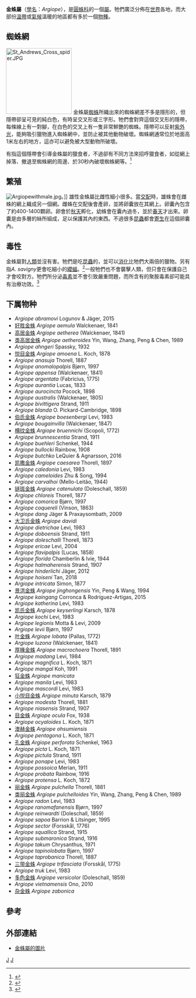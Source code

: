 {{Automatic taxobox
| taxon = Argiope
| image = Argiope keyserlingi.jpg
| image_caption = [[蟲蝕痕金蛛|蟲蝕痕金蛛]]
| authority = [[Jean_Victoire_Audouin|Audouin]], 1827
| subdivision_ranks = [[種|種]]
| subdivision = 
* 參見內文
}}
'''金蛛屬'''（[[學名|學名]]：''Argiope''），是[[圓蛛科|圓蛛科]]的一個[[屬|屬]]。牠們廣泛分佈在[[世界|世界]]各地，而大部份[[溫帶|溫帶]]或[[氣候|氣候]]溫暖的地區都有多於一個[[物種|物種]]。

== 蜘蛛網 ==
[[File:St_Andrews_Cross_spider.JPG|180px]]
金蛛屬[[蜘蛛|蜘蛛]]所織出來的蜘蛛網差不多是隱形的，但隱帶卻呈可見的純白色，有時呈交叉形或三字形。牠們會對齊這個交叉形的隱帶，每條線上有一對腳，在白色的交叉上有一隻非常鮮艷的蜘蛛。隱帶可以反射[[紫外光|紫外光]]，能夠吸引獵物進入蜘蛛網中，並防止被其他動物破壞。蜘蛛網通常位於地面高1米左右的地方，這亦可以避免被大型動物所破壞。

有指這個隱帶會引導金蛛屬的獵食者，不過卻有不同方法來招呼獵食者，如從網上掉落、撤退至蜘蛛網的周邊、於30秒內破壞蜘蛛網等。<ref name=blamires2007>{{Cite journal en|author=Blamires, Sean J.; Hochuli, Dieter F. & Thompson, Michael B.|year=2007|title=Does decoration building influence antipredator responses in an orb-web spider (''Argiope keyserlingi'') in its natural habitat?|journal=Australian Journal of Zoology|volume=55|pages=1-7|doi=10.1071/ZO06098|url=http://www.publish.csiro.au/?act=view_file&file_id=ZO06098.pdf|access-date=2008-10-25|archive-date=2008-08-21|archive-url=https://web.archive.org/web/20080821175402/http://www.publish.csiro.au/?act=view_file&file_id=ZO06098.pdf|dead-url=no}}</ref>

== 繁殖 ==
[[File:Argiopewithmale.jpg|thumb]]。]]
雄性金蛛屬比雌性細小很多。當[[交配|交配]]時，雄蛛會在雌蛛的網上織成另一個網。雌蛛在交配後會產卵，並將卵囊放在其網上。卵囊內包含了約400-1400顆卵。卵會於[[秋天|秋天]]孵化，幼蛛會在囊內過冬，並於[[春天|春天]]才出來。卵囊是由多層的絲所組成，足以保護其內的東西。不過很多[[昆蟲|昆蟲]]都會[[寄生|寄生]]在這個卵囊內。

== 毒性 ==
金蛛屬對[[人類|人類]]並沒有害。牠們是吃[[昆蟲|昆蟲]]的，並可以[[消化|消化]]比牠們大兩倍的獵物。另有指''A. savigny''更會吃細小的[[纓蝠|纓蝠]]。<ref name=timm>{{Cite journal en|author=Timm, Robert M. & Losilla, Mauricio|year=2007|title=Orb-weaving Spider, ''Argiope savignyi'' (Araneidae), Predation on the Proboscis Bat ''Rhynchonycteris naso'' (Emballonuridae)|journal=Caribbean Journal of Science|volume=43|issue=2|pages=282-284|url=http://caribjsci.org/dec07/43_273d-284d.pdf|access-date=2008-10-25|archive-date=2011-07-20|archive-url=https://web.archive.org/web/20110720034415/http://caribjsci.org/dec07/43_273d-284d.pdf|dead-url=no}}</ref>一般牠們也不會襲擊人類，但只會在保護自己才會咬對方。牠們所分泌[[毒素|毒素]]並不會引致嚴重問題，而所含有的聚胺毒素卻可能具有治療功效。<ref>{{Cite journal en|url=http://www3.interscience.wiley.com/cgi-bin/abstract/108568463/ABSTRACT|title=AMPA receptor ligands: Synthetic and pharmacological studies of polyamines and polyamine toxins|author=Strømgaard, K.; Mellor, I.|journal=Med. Res. Rev.|year=2004|pages=589-620}}{{Dead link|date=2019年5月 |bot=InternetArchiveBot |fix-attempted=yes }}</ref>

==下属物种==
* ''Argiope abramovi'' Logunov & Jäger, 2015
* [[好胜金蛛|好胜金蛛]] ''Argiope aemula'' Walckenaer, 1841
* [[高居金蛛|高居金蛛]] ''Argiope aetherea'' (Walckenaer, 1841)
* [[类高居金蛛|类高居金蛛]] ''Argiope aetheroides'' Yin, Wang, Zhang, Peng & Chen, 1989
* ''Argiope ahngeri'' Spassky, 1932
* [[悦目金蛛|悦目金蛛]] ''Argiope amoena'' L. Koch, 1878
* ''Argiope anasuja'' Thorell, 1887
* ''Argiope anomalopalpis'' Bjørn, 1997
* ''Argiope appensa'' (Walckenaer, 1841)
* ''Argiope argentata'' (Fabricius, 1775)
* ''Argiope aurantia'' Lucas, 1833
* ''Argiope aurocincta'' Pocock, 1898
* ''Argiope australis'' (Walckenaer, 1805)
* ''Argiope bivittigera'' Strand, 1911
* ''Argiope blanda'' O. Pickard-Cambridge, 1898
* [[伯氏金蛛|伯氏金蛛]] ''Argiope boesenbergi'' Levi, 1983
* ''Argiope bougainvilla'' (Walckenaer, 1847)
* [[横纹金蛛|横纹金蛛]] ''Argiope bruennichi'' (Scopoli, 1772)
* ''Argiope brunnescentia'' Strand, 1911
* ''Argiope buehleri'' Schenkel, 1944
* ''Argiope bullocki'' Rainbow, 1908
* ''Argiope butchko'' LeQuier & Agnarsson, 2016
* [[凯撒金蛛|凯撒金蛛]] ''Argiope caesarea'' Thorell, 1897
* ''Argiope caledonia'' Levi, 1983
* ''Argiope cameloides'' Zhu & Song, 1994
* ''Argiope carvalhoi'' (Mello-Leitão, 1944)
* [[链斑金蛛|链斑金蛛]] ''Argiope catenulata'' (Doleschall, 1859)
* ''Argiope chloreis'' Thorell, 1877
* ''Argiope comorica'' Bjørn, 1997
* ''Argiope coquereli'' (Vinson, 1863)
* ''Argiope dang'' Jäger & Praxaysombath, 2009
* [[大卫氏金蛛|大卫氏金蛛]] ''Argiope davidi''
* ''Argiope dietrichae'' Levi, 1983
* ''Argiope doboensis'' Strand, 1911
* ''Argiope doleschalli'' Thorell, 1873
* ''Argiope ericae'' Levi, 2004
* ''Argiope flavipalpis'' (Lucas, 1858)
* ''Argiope florida'' Chamberlin & Ivie, 1944
* ''Argiope halmaherensis'' Strand, 1907
* ''Argiope hinderlichi'' Jäger, 2012
* ''Argiope hoiseni'' Tan, 2018
* ''Argiope intricata'' Simon, 1877
* [[景洪金蛛|景洪金蛛]] ''Argiope jinghongensis'' Yin, Peng & Wang, 1994
* ''Argiope kaingang'' Corronca & Rodríguez-Artigas, 2015
* ''Argiope katherina'' Levi, 1983
* [[凯氏金蛛|凯氏金蛛]] ''Argiope keyserlingi'' Karsch, 1878
* ''Argiope kochi'' Levi, 1983
* ''Argiope legionis'' Motta & Levi, 2009
* ''Argiope levii'' Bjørn, 1997
* [[叶金蛛|叶金蛛]] ''Argiope lobata'' (Pallas, 1772)
* ''Argiope luzona'' (Walckenaer, 1841)
* [[厚椽金蛛|厚椽金蛛]] ''Argiope macrochoera'' Thorell, 1891
* ''Argiope madang'' Levi, 1984
* ''Argiope magnifica'' L. Koch, 1871
* ''Argiope mangal'' Koh, 1991
* [[狂金蛛|狂金蛛]] ''Argiope manicata''
* ''Argiope manila'' Levi, 1983
* ''Argiope mascordi'' Levi, 1983
* [[小悦目金蛛|小悦目金蛛]] ''Argiope minuta'' Karsch, 1879
* ''Argiope modesta'' Thorell, 1881
* ''Argiope niasensis'' Strand, 1907
* [[目金蛛|目金蛛]] ''Argiope ocula'' Fox, 1938
* ''Argiope ocyaloides'' L. Koch, 1871
* [[澳赫金蛛|澳赫金蛛]] ''Argiope ohsumiensis''
* ''Argiope pentagona'' L. Koch, 1871
* [[孔金蛛|孔金蛛]] ''Argiope perforata'' Schenkel, 1963
* ''Argiope picta'' L. Koch, 1871
* ''Argiope pictula'' Strand, 1911
* ''Argiope ponape'' Levi, 1983
* ''Argiope possoica'' Merian, 1911
* ''Argiope probata'' Rainbow, 1916
* ''Argiope protensa'' L. Koch, 1872
* [[丽金蛛|丽金蛛]] ''Argiope pulchella'' Thorell, 1881
* [[类丽金蛛|类丽金蛛]] ''Argiope pulchelloides'' Yin, Wang, Zhang, Peng & Chen, 1989
* ''Argiope radon'' Levi, 1983
* ''Argiope ranomafanensis'' Bjørn, 1997
* ''Argiope reinwardti'' (Doleschall, 1859)
* ''Argiope sapoa'' Barrion & Litsinger, 1995
* ''Argiope sector'' (Forsskål, 1776)
* ''Argiope squallica'' Strand, 1915
* ''Argiope submaronica'' Strand, 1916
* ''Argiope takum'' Chrysanthus, 1971
* ''Argiope tapinolobata'' Bjørn, 1997
* ''Argiope taprobanica'' Thorell, 1887
* [[三带金蛛|三带金蛛]] ''Argiope trifasciata'' (Forsskål, 1775)
* ''Argiope truk'' Levi, 1983
* [[多色金蛛|多色金蛛]] ''Argiope versicolor'' (Doleschall, 1859)
* ''Argiope vietnamensis'' Ono, 2010
* [[杂金蛛|杂金蛛]] ''Argiope zabonica''

== 參考 ==
{{commons|Argiope}}
{{reflist}}

== 外部連結 ==
* [http://www.forestryimages.org/browse/subimages.cfm?SUB=11805 金蛛屬的圖片] {{Wayback|url=http://www.forestryimages.org/browse/subimages.cfm?SUB=11805 |date=20090214022932 }}

{{Taxonbar}}

[[Category:圓蛛科|J]]
[[Category:金蛛屬|J]]